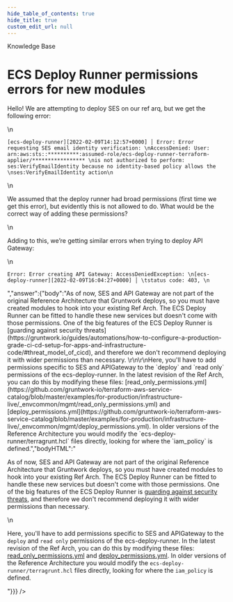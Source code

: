 ```yaml
---
hide_table_of_contents: true
hide_title: true
custom_edit_url: null
---
```



<CenterLayout>
<span className="searchCategory">Knowledge Base</span>
<h1>ECS Deploy Runner permissions errors for new modules</h1>
<GitHub discussion={{"id":"D_kwDOF8slf84AOv8K","number":180,"author":{"login":"rhoboat"},"title":"ECS Deploy Runner permissions errors for new modules","body":"Hello! We are attempting to deploy SES on our ref arq, but we get the following error:\r\n\r\n```\r\n[ecs-deploy-runner][2022-02-09T14:12:57+0000] │ Error: Error requesting SES email identity verification: \r\nAccessDenied: User: arn:aws:sts::**********:assumed-role/ecs-deploy-runner-terraform-applier/***************** \r\nis not authorized to perform: ses:VerifyEmailIdentity because no identity-based policy allows the \r\nses:VerifyEmailIdentity action\r\n```\r\n\r\nWe assumed that the deploy runner had broad permissions (first time we get this error), but evidently this is not allowed to do. What would be the correct way of adding these permissions?\r\n\r\nAdding to this, we’re getting similar errors when trying to deploy API Gateway:\r\n\r\n```\r\nError: Error creating API Gateway: AccessDeniedException: \r\n[ecs-deploy-runner][2022-02-09T16:04:27+0000] │ \tstatus code: 403, \r\n```","bodyHTML":"<p dir=\"auto\">Hello! We are attempting to deploy SES on our ref arq, but we get the following error:</p>\n<div class=\"snippet-clipboard-content notranslate position-relative overflow-auto\" data-snippet-clipboard-copy-content=\"[ecs-deploy-runner][2022-02-09T14:12:57+0000] │ Error: Error requesting SES email identity verification: \nAccessDenied: User: arn:aws:sts::**********:assumed-role/ecs-deploy-runner-terraform-applier/***************** \nis not authorized to perform: ses:VerifyEmailIdentity because no identity-based policy allows the \nses:VerifyEmailIdentity action\"><pre class=\"notranslate\"><code>[ecs-deploy-runner][2022-02-09T14:12:57+0000] │ Error: Error requesting SES email identity verification: \nAccessDenied: User: arn:aws:sts::**********:assumed-role/ecs-deploy-runner-terraform-applier/***************** \nis not authorized to perform: ses:VerifyEmailIdentity because no identity-based policy allows the \nses:VerifyEmailIdentity action\n</code></pre></div>\n<p dir=\"auto\">We assumed that the deploy runner had broad permissions (first time we get this error), but evidently this is not allowed to do. What would be the correct way of adding these permissions?</p>\n<p dir=\"auto\">Adding to this, we’re getting similar errors when trying to deploy API Gateway:</p>\n<div class=\"snippet-clipboard-content notranslate position-relative overflow-auto\" data-snippet-clipboard-copy-content=\"Error: Error creating API Gateway: AccessDeniedException: \n[ecs-deploy-runner][2022-02-09T16:04:27+0000] │ \tstatus code: 403, \"><pre class=\"notranslate\"><code>Error: Error creating API Gateway: AccessDeniedException: \n[ecs-deploy-runner][2022-02-09T16:04:27+0000] │ \tstatus code: 403, \n</code></pre></div>","answer":{"body":"As of now, SES and API Gateway are not part of the original Reference Architecture that Gruntwork deploys, so you must have created modules to hook into your existing Ref Arch. The ECS Deploy Runner can be fitted to handle these new services but doesn't come with those permissions. One of the big features of the ECS Deploy Runner is [guarding against security threats](https://gruntwork.io/guides/automations/how-to-configure-a-production-grade-ci-cd-setup-for-apps-and-infrastructure-code/#threat_model_of_cicd), and therefore we don't recommend deploying it with wider permissions than necessary. \r\n\r\nHere, you'll have to add permissions specific to SES and APIGateway to the `deploy` and `read only` permissions of the ecs-deploy-runner. In the latest revision of the Ref Arch, you can do this by modifying these files: [read_only_permissions.yml](https://github.com/gruntwork-io/terraform-aws-service-catalog/blob/master/examples/for-production/infrastructure-live/_envcommon/mgmt/read_only_permissions.yml) and [deploy_permissions.yml](https://github.com/gruntwork-io/terraform-aws-service-catalog/blob/master/examples/for-production/infrastructure-live/_envcommon/mgmt/deploy_permissions.yml). In older versions of the Reference Architecture you would modify the `ecs-deploy-runner/terragrunt.hcl` files directly, looking for where the `iam_policy` is defined.","bodyHTML":"<p dir=\"auto\">As of now, SES and API Gateway are not part of the original Reference Architecture that Gruntwork deploys, so you must have created modules to hook into your existing Ref Arch. The ECS Deploy Runner can be fitted to handle these new services but doesn't come with those permissions. One of the big features of the ECS Deploy Runner is <a href=\"https://gruntwork.io/guides/automations/how-to-configure-a-production-grade-ci-cd-setup-for-apps-and-infrastructure-code/#threat_model_of_cicd\" rel=\"nofollow\">guarding against security threats</a>, and therefore we don't recommend deploying it with wider permissions than necessary.</p>\n<p dir=\"auto\">Here, you'll have to add permissions specific to SES and APIGateway to the <code class=\"notranslate\">deploy</code> and <code class=\"notranslate\">read only</code> permissions of the ecs-deploy-runner. In the latest revision of the Ref Arch, you can do this by modifying these files: <a href=\"https://github.com/gruntwork-io/terraform-aws-service-catalog/blob/master/examples/for-production/infrastructure-live/_envcommon/mgmt/read_only_permissions.yml\">read_only_permissions.yml</a> and <a href=\"https://github.com/gruntwork-io/terraform-aws-service-catalog/blob/master/examples/for-production/infrastructure-live/_envcommon/mgmt/deploy_permissions.yml\">deploy_permissions.yml</a>. In older versions of the Reference Architecture you would modify the <code class=\"notranslate\">ecs-deploy-runner/terragrunt.hcl</code> files directly, looking for where the <code class=\"notranslate\">iam_policy</code> is defined.</p>"}}} />

</CenterLayout>
  

<!-- ##DOCS-SOURCER-START
{
  "sourcePlugin": "github-discussions",
  "hash": "b3fe3335984e434a8fe30826dcdfe1a8"
}
##DOCS-SOURCER-END -->
